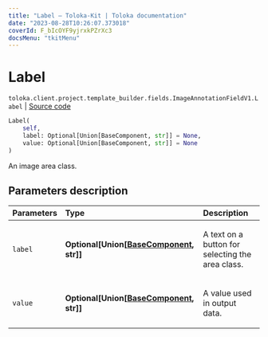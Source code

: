 ```yaml
---
title: "Label — Toloka-Kit | Toloka documentation"
date: "2023-08-28T10:26:07.373018"
coverId: F_bIcOYF9yjrxkPZrXc3
docsMenu: "tkitMenu"
---
```


# Label

`toloka.client.project.template_builder.fields.ImageAnnotationFieldV1.Label` | [Source code](https://github.com/Toloka/toloka-kit/blob/v1.2.1/src/client/project/template_builder/fields.py#L271)

```python
Label(
    self,
    label: Optional[Union[BaseComponent, str]] = None,
    value: Optional[Union[BaseComponent, str]] = None
)
```

An image area class.

## Parameters description

| Parameters | Type | Description |
| :----------| :----| :-----------|
`label`|**Optional\[Union\[[BaseComponent](/docs/toloka-kit/reference/toloka.client.project.template_builder.base.BaseComponent), str\]\]**|<p>A text on a button for selecting the area class.</p>
`value`|**Optional\[Union\[[BaseComponent](/docs/toloka-kit/reference/toloka.client.project.template_builder.base.BaseComponent), str\]\]**|<p>A value used in output data.</p>